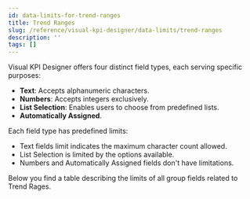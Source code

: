 ```yaml
---
id: data-limits-for-trend-ranges
title: Trend Ranges
slug: /reference/visual-kpi-designer/data-limits/trend-ranges
description: ''
tags: []
---
```



Visual KPI Designer offers four distinct field types, each serving specific purposes:

- **Text**: Accepts alphanumeric characters.
- **Numbers**: Accepts integers exclusively.
- **List Selection**: Enables users to choose from predefined lists.
- **Automatically Assigned**.

Each field type has predefined limits:

- Text fields limit indicates the maximum character count allowed.
- List Selection is limited by the options available.
- Numbers and Automatically Assigned fields don't have limitations.

Below you find a table describing the limits of all group fields related to Trend Rages.

<JsonToTable jsonData={table} />